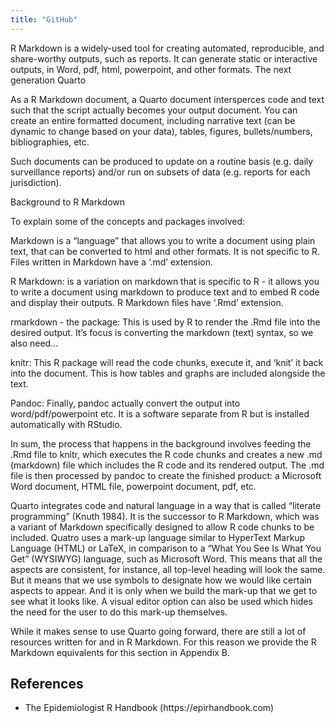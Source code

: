 ```yaml
---
title: "GitHub"
---
```


R Markdown is a widely-used tool for creating automated, reproducible, and share-worthy outputs, such as reports. It can generate static or interactive outputs, in Word, pdf, html, powerpoint, and other formats. The next generation Quarto

As a R Markdown document, a Quarto document intersperces code and text such that the script actually becomes your output document. You can create an entire formatted document, including narrative text (can be dynamic to change based on your data), tables, figures, bullets/numbers, bibliographies, etc.

Such documents can be produced to update on a routine basis (e.g. daily surveillance reports) and/or run on subsets of data (e.g. reports for each jurisdiction).

Background to R Markdown

To explain some of the concepts and packages involved:

::: callout-note
Markdown is a “language” that allows you to write a document using plain text, that can be converted to html and other formats. It is not specific to R. Files written in Markdown have a ‘.md’ extension.
:::

::: callout-note
R Markdown: is a variation on markdown that is specific to R - it allows you to write a document using markdown to produce text and to embed R code and display their outputs. R Markdown files have ‘.Rmd’ extension.
:::

rmarkdown - the package: This is used by R to render the .Rmd file into the desired output. It’s focus is converting the markdown (text) syntax, so we also need…

knitr: This R package will read the code chunks, execute it, and ‘knit’ it back into the document. This is how tables and graphs are included alongside the text.

Pandoc: Finally, pandoc actually convert the output into word/pdf/powerpoint etc. It is a software separate from R but is installed automatically with RStudio.

In sum, the process that happens in the background involves feeding the .Rmd file to knitr, which executes the R code chunks and creates a new .md (markdown) file which includes the R code and its rendered output. The .md file is then processed by pandoc to create the finished product: a Microsoft Word document, HTML file, powerpoint document, pdf, etc.

Quarto integrates code and natural language in a way that is called “literate programming” (Knuth 1984). It is the successor to R Markdown, which was a variant of Markdown specifically designed to allow R code chunks to be included. Quatro uses a mark-up language similar to HyperText Markup Language (HTML) or LaTeX, in comparison to a “What You See Is What You Get” (WYSIWYG) language, such as Microsoft Word. This means that all the aspects are consistent, for instance, all top-level heading will look the same. But it means that we use symbols to designate how we would like certain aspects to appear. And it is only when we build the mark-up that we get to see what it looks like. A visual editor option can also be used which hides the need for the user to do this mark-up themselves.

While it makes sense to use Quarto going forward, there are still a lot of resources written for and in R Markdown. For this reason we provide the R Markdown equivalents for this section in Appendix B.

## References

* The Epidemiologist R Handbook (https://epirhandbook.com)